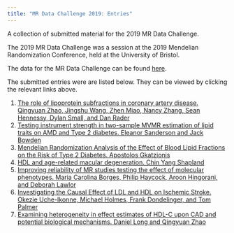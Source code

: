 ```yaml
---
title: "MR Data Challenge 2019: Entries"
---
```


A collection of submitted material for the 2019 MR Data Challenge. 

The 2019 MR Data Challenge was a session at the 2019 Mendelian Randomization Conference, held at the University of Bristol.

The data for the MR Data Challenge can be found [here](https://github.com/WSpiller/MRChallenge2019).

The submitted entries were are listed below. They can be viewed by clicking the relevant links above.

1. [The role of lipoprotein subfractions in coronary artery disease. Qingyuan Zhao, Jingshu Wang, Zhen Miao, Nancy Zhang, Sean Hennessy, Dylan Small, and Dan Rader](project1.html)
2. [Testing instrument strength in two-sample MVMR estimation of lipid traits on AMD and Type 2 diabetes. Eleanor Sanderson and Jack Bowden](project2.html)
3. [Mendelian Randomization Analysis of the Effect of Blood Lipid Fractions on the Risk of Type 2 Diabetes. Apostolos Gkatzionis](project3.html)
4. [HDL and age-related macular degeneration. Chin Yang Shapland](project4.html)
5. [Improving reliability of MR studies testing the effect of molecular phenotypes. Maria Carolina Borges, Philip Haycock, Aroon Hingorani, and Deborah Lawlor](./Projects/Project5.html)
6. [Investigating the Causal Effect of LDL and HDL on Ischemic Stroke. Okezie Uche-Ikonne, Michael Holmes, Frank Dondelinger, and Tom Palmer](./Projects/Project6.html)
7. [Examining heterogeneity in effect estimates of HDL-C upon CAD and potential biological mechanisms. Daniel Long and Qingyuan Zhao](./Projects/Project7.html)